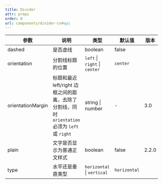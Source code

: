 ```yaml
---
title: Divider
attr: props
order: 0
url: components/divider-cn#api
---
```


| 参数 | 说明 | 类型 | 默认值 | 版本 |
| --- | --- | --- | --- | --- |
| dashed | 是否虚线 | boolean | false |  |
| orientation | 分割线标题的位置 | `left` \| `right` \| `center` | `center` |
| orientationMargin | 标题和最近 left/right 边框之间的距离，去除了分割线，同时 `orientation` 必须为 `left` 或 `right` | string \| number | - | 3.0 |
| plain | 文字是否显示为普通正文样式 | boolean | false | 2.2.0 |
| type | 水平还是垂直类型 | `horizontal` \| `vertical` | `horizontal` |  |


